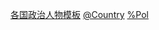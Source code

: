 {{Categories by country|nocat}}

[[Category:各国政治人物模板|]]
[[Category:政治人物导航模板|@Country]]
[[Category:各国相关人物导航模板|%Pol]]